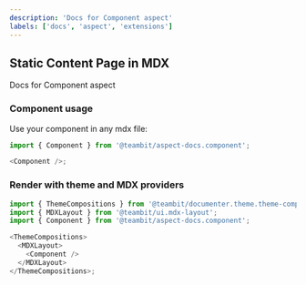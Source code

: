 ```yaml
---
description: 'Docs for Component aspect'
labels: ['docs', 'aspect', 'extensions']
---
```



## Static Content Page in MDX

Docs for Component aspect

### Component usage

Use your component in any mdx file:

```js
import { Component } from '@teambit/aspect-docs.component';

<Component />;
```

### Render with theme and MDX providers

```js
import { ThemeCompositions } from '@teambit/documenter.theme.theme-compositions';
import { MDXLayout } from '@teambit/ui.mdx-layout';
import { Component } from '@teambit/aspect-docs.component';

<ThemeCompositions>
  <MDXLayout>
    <Component />
  </MDXLayout>
</ThemeCompositions>;
```
